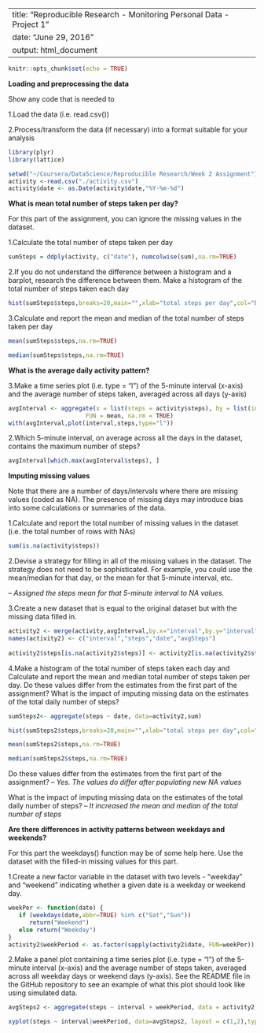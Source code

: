 
---
title: "Reproducible Research - Monitoring Personal Data - Project 1"
date: "June 29, 2016"
output: html_document
---

```r
knitr::opts_chunk$set(echo = TRUE)
```

**Loading and preprocessing the data**

Show any code that is needed to

1.Load the data (i.e. read.csv())

2.Process/transform the data (if necessary) into a format suitable for your analysis
```r
library(plyr)
library(lattice)

setwd("~/Coursera/DataScience/Reproducible Research/Week 2 Assignment")
activity <-read.csv("./activity.csv")
activity$date <- as.Date(activity$date,"%Y-%m-%d")

```

**What is mean total number of steps taken per day?**

For this part of the assignment, you can ignore the missing values in the dataset.

1.Calculate the total number of steps taken per day
```r
sumSteps = ddply(activity, c("date"), numcolwise(sum),na.rm=TRUE)
```


2.If you do not understand the difference between a histogram and a barplot, research the difference between them. Make a histogram of the total number of steps taken each day
```r
hist(sumSteps$steps,breaks=20,main="",xlab="total steps per day",col="blue")
```

3.Calculate and report the mean and median of the total number of steps taken per day
```r
mean(sumSteps$steps,na.rm=TRUE)

median(sumSteps$steps,na.rm=TRUE)
```
**What is the average daily activity pattern?**

3.Make a time series plot (i.e. type = "l") of the 5-minute interval (x-axis) and the average number of steps taken, averaged across all days (y-axis)
```r
avgInterval <- aggregate(x = list(steps = activity$steps), by = list(interval = activity$interval), 
                      FUN = mean, na.rm = TRUE)
with(avgInterval,plot(interval,steps,type="l"))
```

2.Which 5-minute interval, on average across all the days in the dataset, contains the maximum number of steps?
```r
avgInterval[which.max(avgInterval$steps), ]
```

**Imputing missing values**

Note that there are a number of days/intervals where there are missing values (coded as NA). The presence of missing days may introduce bias into some calculations or summaries of the data.

1.Calculate and report the total number of missing values in the dataset (i.e. the total number of rows with NAs)
```r
sum(is.na(activity$steps))
```
2.Devise a strategy for filling in all of the missing values in the dataset. The strategy does not need to be sophisticated. For example, you could use the mean/median for that day, or the mean for that 5-minute interval, etc.

*-- Assigned the steps mean for that 5-minute interval to NA values.* 

3.Create a new dataset that is equal to the original dataset but with the missing data filled in.
```r
activity2 <- merge(activity,avgInterval,by.x="interval",by.y="interval")
names(activity2) <- c("interval","steps","date","avgSteps")
  
activity2$steps[is.na(activity2$steps)] <- activity2[is.na(activity2$steps),"avgSteps"]
```


4.Make a histogram of the total number of steps taken each day and Calculate and report the mean and median total number of steps taken per day. Do these values differ from the estimates from the first part of the assignment? What is the impact of imputing missing data on the estimates of the total daily number of steps?
```r
sumSteps2<- aggregate(steps ~ date, data=activity2,sum)

hist(sumSteps2$steps,breaks=20,main="",xlab="total steps per day",col="green")

mean(sumSteps2$steps,na.rm=TRUE)

median(sumSteps2$steps,na.rm=TRUE)

```
Do these values differ from the estimates from the first part of the assignment? 
*-- Yes. The values do differ after populating new NA values*

What is the impact of imputing missing data on the estimates of the total daily number of steps?
*-- It increased the mean and median of the total number of steps*


**Are there differences in activity patterns between weekdays and weekends?**

For this part the weekdays() function may be of some help here. Use the dataset with the filled-in missing values for this part.

1.Create a new factor variable in the dataset with two levels - "weekday" and "weekend" indicating whether a given date is a weekday or weekend day.
```r
weekPer <- function(date) {
   if (weekdays(date,abbr=TRUE) %in% c("Sat","Sun"))
      return("Weekend")
   else return("Weekday")
}
activity2$weekPeriod <- as.factor(sapply(activity2$date, FUN=weekPer))

```


2.Make a panel plot containing a time series plot (i.e. type = "l") of the 5-minute interval (x-axis) and the average number of steps taken, averaged across all weekday days or weekend days (y-axis). See the README file in the GitHub repository to see an example of what this plot should look like using simulated data.
```r
avgSteps2 <- aggregate(steps ~ interval + weekPeriod, data = activity2, mean)

xyplot(steps ~ interval|weekPeriod, data=avgSteps2, layout = c(1,2),type="l")

```

